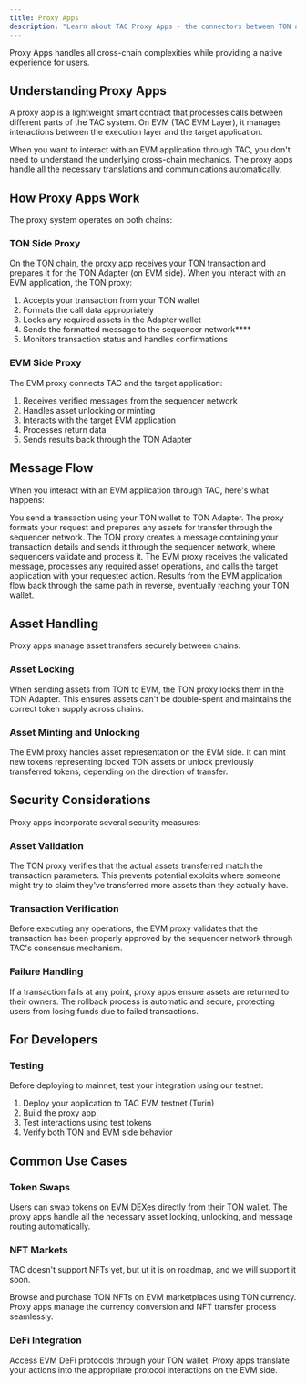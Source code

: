 ```yaml
---
title: Proxy Apps
description: "Learn about TAC Proxy Apps - the connectors between TON and EVM applications"
---
```


Proxy Apps handles all cross-chain complexities while providing a native experience for users.

## Understanding Proxy Apps

A proxy app is a lightweight smart contract that processes calls between different parts of the TAC system. On EVM (TAC EVM Layer), it manages interactions between the execution layer and the target application.

When you want to interact with an EVM application through TAC, you don't need to understand the underlying cross-chain mechanics. The proxy apps handle all the necessary translations and communications automatically.

## How Proxy Apps Work

The proxy system operates on both chains:

### TON Side Proxy

On the TON chain, the proxy app receives your TON transaction and prepares it for the TON Adapter (on EVM side). When you interact with an EVM application, the TON proxy:

1. Accepts your transaction from your TON wallet
2. Formats the call data appropriately
3. Locks any required assets in the Adapter wallet
4. Sends the formatted message to the sequencer network\*\*\*\*
5. Monitors transaction status and handles confirmations

### EVM Side Proxy

The EVM proxy connects TAC and the target application:

1. Receives verified messages from the sequencer network
2. Handles asset unlocking or minting
3. Interacts with the target EVM application
4. Processes return data
5. Sends results back through the TON Adapter

## Message Flow

When you interact with an EVM application through TAC, here's what happens:

<Steps>
<Step title="Transaction Initiation">
You send a transaction using your TON wallet to TON Adapter. The proxy formats your request and prepares any assets for transfer through the sequencer network.
</Step>

<Step title="Message Transfer">
  The TON proxy creates a message containing your transaction details and sends
  it through the sequencer network, where sequencers validate and process it.
</Step>

<Step title="EVM Execution">
  The EVM proxy receives the validated message, processes any required asset
  operations, and calls the target application with your requested action.
</Step>

<Step title="Return Trip">
Results from the EVM application flow back through the same path in reverse, eventually reaching your TON wallet.
</Step>
</Steps>

## Asset Handling

Proxy apps manage asset transfers securely between chains:

### Asset Locking

When sending assets from TON to EVM, the TON proxy locks them in the TON Adapter. This ensures assets can't be double-spent and maintains the correct token supply across chains.

### Asset Minting and Unlocking

The EVM proxy handles asset representation on the EVM side. It can mint new tokens representing locked TON assets or unlock previously transferred tokens, depending on the direction of transfer.

## Security Considerations

Proxy apps incorporate several security measures:

### Asset Validation

The TON proxy verifies that the actual assets transferred match the transaction parameters. This prevents potential exploits where someone might try to claim they've transferred more assets than they actually have.

### Transaction Verification

Before executing any operations, the EVM proxy validates that the transaction has been properly approved by the sequencer network through TAC's consensus mechanism.

### Failure Handling

If a transaction fails at any point, proxy apps ensure assets are returned to their owners. The rollback process is automatic and secure, protecting users from losing funds due to failed transactions.

## For Developers

### Testing

Before deploying to mainnet, test your integration using our testnet:

1. Deploy your application to TAC EVM testnet (Turin)
2. Build the proxy app
3. Test interactions using test tokens
4. Verify both TON and EVM side behavior

## Common Use Cases

### Token Swaps

Users can swap tokens on EVM DEXes directly from their TON wallet. The proxy apps handle all the necessary asset locking, unlocking, and message routing automatically.

### NFT Markets

<Info>
  TAC doesn't support NFTs yet, but ut it is on roadmap, and we will support it
  soon.
</Info>

Browse and purchase TON NFTs on EVM marketplaces using TON currency. Proxy apps manage the currency conversion and NFT transfer process seamlessly.

### DeFi Integration

Access EVM DeFi protocols through your TON wallet. Proxy apps translate your actions into the appropriate protocol interactions on the EVM side.
